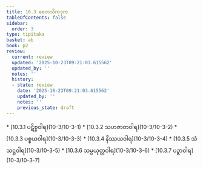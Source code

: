 ```yaml
---
title: 10.3 စေတသိကဒုက
tableOfContents: false
sidebar:
  order: 3
type: tipitaka
basket: ab
book: p2
review:
  current: review
  updated: '2025-10-23T09:21:03.615562'
  updated_by: ''
  notes: ''
  history:
  - state: review
    date: '2025-10-23T09:21:03.615562'
    updated_by: ''
    notes: ''
    previous_state: draft
---
```



<ReviewStatus review={frontmatter.review} showDetails={true} />

<HypothesisAnnotation frontmatter={frontmatter} />

<DynamicBreadcrumb />



<TableOfContents book="p2" section="10.3">
* [10.3.1 ပဋိစ္စဝါရ](10-3/10-3-1)
* [10.3.2 သဟဇာတဝါရ](10-3/10-3-2)
* [10.3.3 ပစ္စယဝါရ](10-3/10-3-3)
* [10.3.4 နိဿယဝါရ](10-3/10-3-4)
* [10.3.5 သံသဋ္ဌဝါရ](10-3/10-3-5)
* [10.3.6 သမ္ပယုတ္တဝါရ](10-3/10-3-6)
* [10.3.7 ပဉှာဝါရ](10-3/10-3-7)
</TableOfContents>